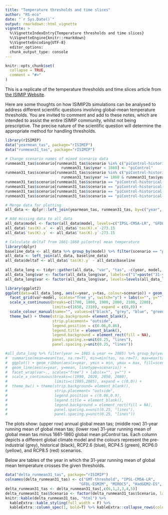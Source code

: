 ```yaml
---
title: "Temperature thresholds and time slices"
author: "RS-eco"
date: "`r Sys.Date()`"
output: rmarkdown::html_vignette
vignette: >
  %\VignetteIndexEntry{Temperature thresholds and time slices}
  %\VignetteEngine{knitr::rmarkdown}
  %\VignetteEncoding{UTF-8}
  editor_options: 
  chunk_output_type: console
---
```


```r
knitr::opts_chunk$set(
  collapse = TRUE,
  comment = "#>"
)
```

This is a replicate of the temperature thresholds and time slices article from [the ISIMIP Website](https://www.isimip.org/protocol/temperature-thresholds-and-time-slices/).

Here are some thoughts on how ISIMIP2b simulations can be analysed to address different scientific questions involving global-mean temperature thresholds. You are invited to comment and add to these notes, which are intended to assist the entire ISIMIP community, whilst not being prescriptive. The precise nature of the scientific question will determine the appropriate method for handling thresholds.

```r
library(rISIMIP)
data("yearmean_tas", package="rISIMIP")
data("runmean31_tas", package="rISIMIP")

# Change scenario names of mixed scenario data
runmean31_tas$scenario[runmean31_tas$scenario %in% c("piControl-historical-rcp26", "piControl-historical-rcp45","piControl-historical-rcp60","piControl-historical-rcp85") & 
                         runmean31_tas$year < 1860] <- "piControl"
runmean31_tas$scenario[runmean31_tas$scenario %in% c("piControl-historical-rcp26", "piControl-historical-rcp45","piControl-historical-rcp60","piControl-historical-rcp85") & 
                         runmean31_tas$year >= 1860 & runmean31_tas$year <= 2005] <- "historical"
runmean31_tas$scenario[runmean31_tas$scenario == "piControl-historical-rcp26" & runmean31_tas$year > 2005] <- "rcp26"
runmean31_tas$scenario[runmean31_tas$scenario == "piControl-historical-rcp45" & runmean31_tas$year > 2005] <- "rcp45"
runmean31_tas$scenario[runmean31_tas$scenario == "piControl-historical-rcp60" & runmean31_tas$year > 2005] <- "rcp60"
runmean31_tas$scenario[runmean31_tas$scenario == "piControl-historical-rcp85" & runmean31_tas$year > 2005] <- "rcp85"

# Merge data for plotting
all_data <- dplyr::left_join(yearmean_tas, runmean31_tas, by=c("year", "model", "scenario"))

# Add missing data to all_data
all_data$model <- factor(all_data$model, levels=c("IPSL-CM5A-LR", "GFDL-ESM2M", "MIROC5", "HadGEM2-ES"))
all_data$`tas(K).x` <- all_data$`tas(K).x`-273.15
all_data$`tas(K).y` <- all_data$`tas(K).y`-273.15

# Calculate deltaT from 1661-1860 piControl mean temperature
library(dplyr)
baseline_data <- all_data %>% group_by(model) %>% filter(scenario == "piControl", year >= 1661, year <= 1860) %>% summarise(baseline = mean(`tas(K).x`))
all_data <- left_join(all_data, baseline_data)
all_data$deltaT <- all_data$`tas(K).y` - all_data$baseline
  
all_data_long <- tidyr::gather(all_data, "var", "tas", -c(year, model, scenario, baseline))
all_data_long$var <- factor(all_data_long$var, labels=c("1"=paste("31-yr running mean ", '\U0394', "T (°C)"), "2"="annual T (°C)", "3"="31-yr running mean T (°C)"))
all_data_long$var <- factor(all_data_long$var, levels=levels(all_data_long$var)[c(2,3,1)])

library(ggplot2)
ggplot(data=all_data_long, aes(x=year, y=tas, colour=scenario)) + geom_line() + 
  facet_grid(var~model, scales="free_y", switch="y") + labs(x="", y="") + 
  scale_x_continuous(breaks=c(1700, 1800, 1900, 2000, 2100, 2200), 
                     limits=c(1650, 2310), expand = c(0,0)) + 
  scale_colour_manual(name="", values=c("black", "grey", "blue", "green", "yellow", "red")) + 
  theme_bw() + theme(strip.background= element_blank(),
                     strip.placement= "outside",
                     legend.position = c(0.06,0.86),
                     legend.title = element_blank(),
                     legend.background = element_rect(fill = NA),
                     panel.spacing.x=unit(0.25, "lines"),
                     panel.spacing.y=unit(0.25, "lines"))

#all_data_long %>% filter(year >= 1985 & year <= 2085) %>% group_by(year, scenario, var) %>% 
#  summarise(mean=mean(tas, na.rm=T), min=min(tas, na.rm=T), max=max(tas, na.rm=T)) %>% 
#  ggplot() + geom_ribbon(aes(x=year, ymin = min, ymax = max, fill=scenario), alpha=0.3) + 
#  geom_line(aes(x=year, y=mean, linetype=scenario)) + 
#  facet_wrap(var~., scales="free") + labs(x="", y="") + 
#  scale_x_continuous(breaks=c(1990, 2020, 2050, 2080), 
#                     limits=c(1985,2085), expand = c(0,0)) + 
#  theme_bw() + theme(strip.background= element_blank(),
#                     strip.placement= "outside",
#                     legend.position = c(0.06,0.9),
#                     legend.title = element_blank(),
#                     legend.background = element_rect(fill = NA),
#                     panel.spacing.x=unit(0.25, "lines"),
#                     panel.spacing.y=unit(0.25, "lines"))
```

The plots show: (upper row) annual global mean tas; (middle row) 31-year running mean of global mean tas; (lower row) 31-year running mean of global mean tas minus 1661-1860 global mean piControl tas. Each column depicts a different global climate model and the colours represent the pre-industrial (grey), historical (black), RCP2.6 (blue), RCP4.5 (green), RCP6.0 (yellow), and RCP8.5 (red) scenarios.

Below are tables of the year in which the 31-year running mean of global mean temperature crosses the given thresholds.

```r
data("delta_runmean31_tas", package="rISIMIP")
colnames(delta_runmean31_tas) <- c("GMT-threshold", "IPSL-CM5A-LR", 
                                 "GFDL-ESM2M", "MIROC5", "HadGEM2-ES", "Scenario")
delta_runmean31_tas <- delta_runmean31_tas[,c(6,1,2,3,4,5)]
delta_runmean31_tas$Scenario <- factor(delta_runmean31_tas$Scenario, labels=c("RCP2.6", "RCP4.5", "RCP6.0", "RCP8.5"))
knitr::kable(delta_runmean31_tas, "html") %>%
  kableExtra::kable_styling(full_width = F) %>%
  kableExtra::column_spec(1, bold=T) %>% kableExtra::collapse_rows(columns=1)
```
